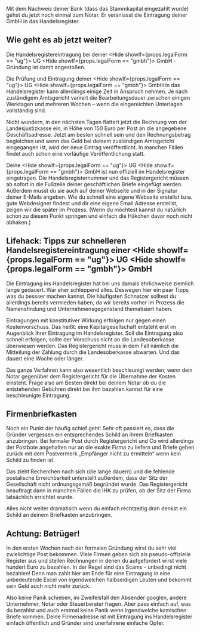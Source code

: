
Mit dem Nachweis deiner Bank (dass das Stammkapital eingezahlt wurde) gehst du jetzt noch einmal zum Notar. Er veranlasst die Eintragung deiner GmbH in das Handelsregister.

## Wie geht es ab jetzt weiter?

Die Handelsregistereintragung bei deiner <Hide showIf={props.legalForm == "ug"}> UG </Hide><Hide showIf={props.legalForm == "gmbh"}> GmbH </Hide>-Gründung ist damit angestoßen.

Die Prüfung und Eintragung deiner <Hide showIf={props.legalForm == "ug"}> UG </Hide><Hide showIf={props.legalForm == "gmbh"}> GmbH </Hide> in das Handelsregister kann allerdiings einige Zeit in Anspruch nehmen. Je nach zuständigem Amtsgericht variiert die Bearbeitungsdauer zwischen einigen Werktagen und mehreren Wochen – wenn die eingereichten Unterlagen vollständig sind.

Nicht wundern, in den nächsten Tagen flattert jetzt die Rechnung von der Landesjustizkasse ein, in Höhe von 150 Euro per Post an die angegebene Geschäftsadresse. Jetzt am besten schnell sein und den Rechnungsbetrag begleichen und wenn das Geld bei deinem zuständigen Amtsgericht eingegangen ist, wird der neue Eintrag veröffentlicht. In manchen Fällen findet auch schon eine vorläufige Veröffentlichung statt.

Deine <Hide showIf={props.legalForm == "ug"}> UG </Hide><Hide showIf={props.legalForm == "gmbh"}> GmbH </Hide> ist nun offiziell im Handelsregister eingetragen. Die Handelsregisternummer und das Registergericht müssen ab sofort in die Fußzeile deiner geschäftlichen Briefe eingefügt werden. Außerdem musst du sie auch auf deiner Webseite und in der Signatur deiner E-Mails angeben. Wie du schnell eine eigene Webseite erstellst bzw. gute Webdesigner findest und dir eine eigene Email Adresse erstellst, zeigen wir die später im Prozess. (Wenn du möchtest kannst du natürlich schon zu diesem Punkt springen und einfach die Häkchen davor noch nicht abhaken.)

## Lifehack: Tipps zur schnelleren Handelsregistereintragung einer <Hide showIf={props.legalForm == "ug"}> UG </Hide><Hide showIf={props.legalForm == "gmbh"}> GmbH </Hide>

Die Eintragung ins Handelsregister hat bei uns damals ehrlichweise ziemlich lange gedauert. War eher schleppend alles. Deswegen hier ein paar Tipps was du bessser machen kannst. Die häufigsten Schnatzer solltest du allerdings bereits vermieden haben, da wir bereits vorher im Prozess die Namensfindung und Unternehmensgegenstand thematisiert haben.

Eintragungen mit konstitutiver Wirkung erfolgen nur gegen einen Kostenvorschuss. Das heißt: eine Kapitalgesellschaft entsteht erst im Augenblick ihrer Eintragung im Handelsregister.
Soll die Eintragung also schnell erfolgen, sollte der Vorschuss nicht an die Landesoberkasse überwiesen werden. Das Registergericht muss in dem Fall nämlich die Mitteilung der Zahlung durch die Landesoberkasse abwarten. Und das dauert eine Woche oder länger.

Das ganze Verfahren kann also wesentlich beschleunigt werden, wenn dein Notar gegenüber dem Registergericht für die Übernahme der Kosten einsteht. Frage also am Besten direkt bei deinem Notar ob du die entstehenden Gebühren direkt bei ihm bezahlen kannst für eine beschleunigte Eintragung.

## Firmenbriefkasten

Noch ein Punkt der häufig schief geht: Sehr oft passiert es, dass die Gründer vergessen ein entsprechendes Schild an ihrem Briefkasten anzubringen.
Bei formaler Post durch Registergericht und Co wird allerdings der Postbote angehalten nur an die exakte Firma zu liefern und Briefe gehen zurück mit dem Postvermerk „Empfänger nicht zu ermitteln“ wenn kein Schild zu finden ist.

Das zieht Recherchen nach sich (die lange dauern) und die fehlende postalische Erreichbarkeit unterstellt außerdem, dass der Sitz der Gesellschaft nicht ordnungsgemäß begründet wurde. Das Registergericht beauftragt dann in manchen Fällen die IHK zu prüfen, ob der Sitz der Firma tatsächlich errichtet wurde.

Alles nicht weiter dramatisch wenn du einfach rechtzeitig dran denkst ein Schild an deinem Briefkasten anzubringen.

## Achtung: Betrüger!

In den ersten Wochen nach der formalen Gründung wirst du sehr viel zwielichtige Post bekommen. Viele Firmen geben sich als pseudo-offizielle Register aus und stellen Rechnungen in denen du aufgefordert wirst viele hundert Euro zu bezahlen. In der Regel sind das Scams - unbedingt nicht bezahlen! Denn man zahlt hier am Ende für eine Eintragung in eine unbedeutende Excel von irgendwelchen halbseidigen Leuten und bekommt sein Geld auch nicht mehr zurück.

Also keine Panik schieben, im Zweifelsfall den Absender googlen, andere Unternehmer, Notar oder Steuerberater fragen. Aber pass einfach auf, was du bezahlst und auch erstmal keine Panik wenn irgendwelche komischen Briefe kommen. Deine Firmenadresse ist mit Eintragung ins Handelsregister einfach öffentlich und Gründer sind unerfahrene einfache Opfer.
